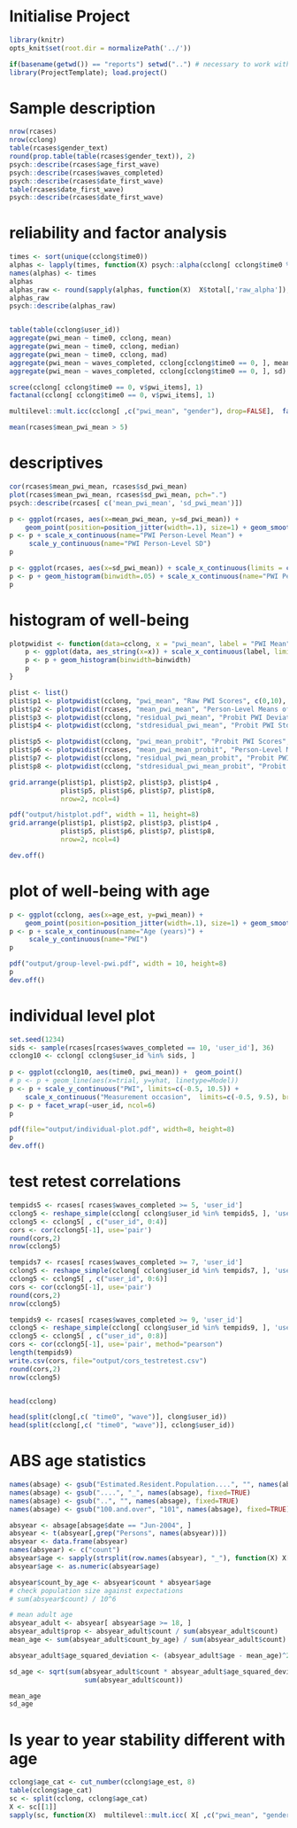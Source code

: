 # Initialise Project
```r
library(knitr)
opts_knit$set(root.dir = normalizePath('../'))
```

```r
if(basename(getwd()) == "reports") setwd("..") # necessary to work with projecttemplate
library(ProjectTemplate); load.project()

```             


# Sample description
```r
nrow(rcases)
nrow(cclong)
table(rcases$gender_text)
round(prop.table(table(rcases$gender_text)), 2)
psych::describe(rcases$age_first_wave)
psych::describe(rcases$waves_completed)
psych::describe(rcases$date_first_wave)
table(rcases$date_first_wave)
psych::describe(rcases$date_first_wave)


```


# reliability and factor analysis
```r
times <- sort(unique(cclong$time0))
alphas <- lapply(times, function(X) psych::alpha(cclong[ cclong$time0 %in% X ,v$pwi_items]))
names(alphas) <- times
alphas
alphas_raw <- round(sapply(alphas, function(X)  X$total[,'raw_alpha']), 2)
alphas_raw
psych::describe(alphas_raw)


table(table(cclong$user_id))
aggregate(pwi_mean ~ time0, cclong, mean)
aggregate(pwi_mean ~ time0, cclong, median)
aggregate(pwi_mean ~ time0, cclong, mad)
aggregate(pwi_mean ~ waves_completed, cclong[cclong$time0 == 0, ], mean)
aggregate(pwi_mean ~ waves_completed, cclong[cclong$time0 == 0, ], sd)

scree(cclong[ cclong$time0 == 0, v$pwi_items], 1)
factanal(cclong[ cclong$time0 == 0, v$pwi_items], 1)

multilevel::mult.icc(cclong[ ,c("pwi_mean", "gender"), drop=FALSE],  factor(cclong$user_id))

mean(rcases$mean_pwi_mean > 5)
```

# descriptives
```r
cor(rcases$mean_pwi_mean, rcases$sd_pwi_mean)
plot(rcases$mean_pwi_mean, rcases$sd_pwi_mean, pch=".")
psych::describe(rcases[ c('mean_pwi_mean', 'sd_pwi_mean')])

p <- ggplot(rcases, aes(x=mean_pwi_mean, y=sd_pwi_mean)) + 
    geom_point(position=position_jitter(width=.1), size=1) + geom_smooth()
p <- p + scale_x_continuous(name="PWI Person-Level Mean") +
     scale_y_continuous(name="PWI Person-Level SD")
p

p <- ggplot(rcases, aes(x=sd_pwi_mean)) + scale_x_continuous(limits = c(0,3))
p <- p + geom_histogram(binwidth=.05) + scale_x_continuous(name="PWI Person-Level SD")
p


```

# histogram of well-being
```r
plotpwidist <- function(data=cclong, x = "pwi_mean", label = "PWI Mean" , limits = c(0,10), binwidth=.3) {
    p <- ggplot(data, aes_string(x=x)) + scale_x_continuous(label, limits = limits) + scale_y_continuous("Count")
    p <- p + geom_histogram(binwidth=binwidth)
    p
}

plist <- list()
plist$p1 <- plotpwidist(cclong, "pwi_mean", "Raw PWI Scores", c(0,10), .3)
plist$p2 <- plotpwidist(rcases, "mean_pwi_mean", "Person-Level Means of \nRaw PWI Scores", c(0,10), .2)
plist$p3 <- plotpwidist(cclong, "residual_pwi_mean", "Probit PWI Deviations from \nRaw Person-Level Means", c(-5,5), .3)
plist$p4 <- plotpwidist(cclong, "stdresidual_pwi_mean", "Probit PWI Std Deviations from \nRaw Person-Level Means", c(-3,3), .1)

plist$p5 <- plotpwidist(cclong, "pwi_mean_probit", "Probit PWI Scores", c(-2,2), .15)
plist$p6 <- plotpwidist(rcases, "mean_pwi_mean_probit", "Person-Level Means of \nProbit PWI Scores", c(-2,2), .05)
plist$p7 <- plotpwidist(cclong, "residual_pwi_mean_probit", "Probit PWI Deviations from \nProbit Person-Level Means", c(-1.5,1.5), .05)
plist$p8 <- plotpwidist(cclong, "stdresidual_pwi_mean_probit", "Probit PWI Std Deviations from \nProbit Person-Level Means", c(-3, 3), .1)

grid.arrange(plist$p1, plist$p2, plist$p3, plist$p4 ,
             plist$p5, plist$p6, plist$p7, plist$p8,
             nrow=2, ncol=4)

pdf("output/histplot.pdf", width = 11, height=8)
grid.arrange(plist$p1, plist$p2, plist$p3, plist$p4 ,
             plist$p5, plist$p6, plist$p7, plist$p8,
             nrow=2, ncol=4)

dev.off()
```

# plot of well-being with age
```r
p <- ggplot(cclong, aes(x=age_est, y=pwi_mean)) + 
    geom_point(position=position_jitter(width=.1), size=1) + geom_smooth()
p <- p + scale_x_continuous(name="Age (years)") +
     scale_y_continuous(name="PWI")
p

pdf("output/group-level-pwi.pdf", width = 10, height=8)
p 
dev.off()
```

# individual level plot
```r
set.seed(1234)
sids <- sample(rcases[rcases$waves_completed == 10, 'user_id'], 36)
cclong10 <- cclong[ cclong$user_id %in% sids, ]
    
p <- ggplot(cclong10, aes(time0, pwi_mean)) +  geom_point()
# p <- p + geom_line(aes(x=trial, y=yhat, linetype=Model))
p <- p + scale_y_continuous("PWI", limits=c(-0.5, 10.5)) + 
    scale_x_continuous("Measurement occasion",  limits=c(-0.5, 9.5), breaks=c(0,1,2,3,4,5,6,7,8,9))
p <- p + facet_wrap(~user_id, ncol=6) 
p

pdf(file="output/individual-plot.pdf", width=8, height=8)
p
dev.off()

```

# test retest correlations
```r

tempids5 <- rcases[ rcases$waves_completed >= 5, 'user_id']
cclong5 <- reshape_simple(cclong[ cclong$user_id %in% tempids5, ], 'user_id', 'time0', 'pwi_mean')
cclong5 <- cclong5[ , c("user_id", 0:4)]
cors <- cor(cclong5[-1], use='pair')
round(cors,2)
nrow(cclong5)

tempids7 <- rcases[ rcases$waves_completed >= 7, 'user_id']
cclong5 <- reshape_simple(cclong[ cclong$user_id %in% tempids7, ], 'user_id', 'time0', 'pwi_mean')
cclong5 <- cclong5[ , c("user_id", 0:6)]
cors <- cor(cclong5[-1], use='pair')
round(cors,2)
nrow(cclong5)

tempids9 <- rcases[ rcases$waves_completed >= 9, 'user_id']
cclong5 <- reshape_simple(cclong[ cclong$user_id %in% tempids9, ], 'user_id', 'time0', 'pwi_mean')
cclong5 <- cclong5[ , c("user_id", 0:8)]
cors <- cor(cclong5[-1], use='pair', method="pearson")
length(tempids9)
write.csv(cors, file="output/cors_testretest.csv")
round(cors,2)
nrow(cclong5)


head(cclong)

head(split(clong[,c( "time0", "wave")], clong$user_id))
head(split(cclong[,c( "time0", "wave")], cclong$user_id))


```


# ABS age statistics
```r
names(absage) <- gsub("Estimated.Resident.Population....", "", names(absage))
names(absage) <- gsub("....", "_", names(absage), fixed=TRUE)
names(absage) <- gsub("..", "", names(absage), fixed=TRUE)
names(absage) <- gsub("100.and.over", "101", names(absage), fixed=TRUE)

absyear <- absage[absage$date == "Jun-2004", ]
absyear <- t(absyear[,grep("Persons", names(absyear))])
absyear <- data.frame(absyear)
names(absyear) <- c("count")
absyear$age <- sapply(strsplit(row.names(absyear), "_"), function(X) X[2])
absyear$age <- as.numeric(absyear$age)

absyear$count_by_age <- absyear$count * absyear$age
# check population size against expectations
# sum(absyear$count) / 10^6

# mean adult age
absyear_adult <- absyear[ absyear$age >= 18, ]
absyear_adult$prop <- absyear_adult$count / sum(absyear_adult$count)
mean_age <- sum(absyear_adult$count_by_age) / sum(absyear_adult$count)

absyear_adult$age_squared_deviation <- (absyear_adult$age - mean_age)^2

sd_age <- sqrt(sum(absyear_adult$count * absyear_adult$age_squared_deviation) /
                   sum(absyear_adult$count))

mean_age
sd_age

```

# Is year to year stability different with age
```r

cclong$age_cat <- cut_number(cclong$age_est, 8)
table(cclong$age_cat)
sc <- split(cclong, cclong$age_cat)
X <- sc[[1]]
sapply(sc, function(X)  multilevel::mult.icc( X[ ,c("pwi_mean", "gender"), drop=FALSE] ,  factor(X[ ,"user_id"]))[1,"ICC1"])


```





